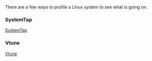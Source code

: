There are a few ways to profile a Linux system to see what is going on.

=== SystemTap ===
[[SystemTap]]

=== Vtune ===
[[Vtune]]